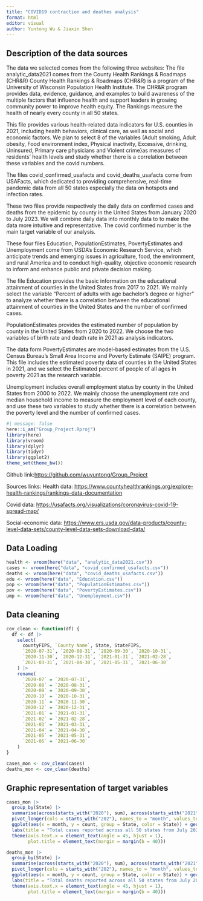 ```yaml
---
title: "COVID19 contraction and deathes analysis"
format: html
editor: visual
author: Yuntong Wu & Jiaxin Shen
---
```

## Description of the data sources

The data we selected comes from the following three websites:
The file analytic_data2021 comes from the County Health Rankings & Roadmaps (CHR&R) 
County Health Rankings & Roadmaps (CHR&R) is a program of the University of Wisconsin Population Health Institute. The CHR&R program provides data, evidence, guidance, and examples to build awareness of the multiple factors that influence health and support leaders in growing community power to improve health equity. The Rankings measure the health of nearly every county in all 50 states. 

This file provides various health-related data indicators for U.S. counties in 2021, including health behaviors, clinical care, as well as social and economic factors. We plan to select 8 of the variables (Adult smoking, Adult obesity, Food environment index, Physical inactivity, Excessive, drinking, Uninsured, Primary care physicians and Violent crime}as measures of residents' health levels and study whether there is a correlation between these variables and the covid numbers.

The files covid_confirmed_usafacts and covid_deaths_usafacts come from USAFacts, which dedicated to providing comprehensive, real-time pandemic data from all 50 states especially the data on hotspots and infection rates. 

These two files provide respectively the daily data on confirmed cases and deaths from the epidemic by county in the United States from January 2020 to July 2023. We will combine daily data into monthly data to to make the data more intuitive and representative. The covid confirmed number is the main target variable of our analysis.

These four files Education, PopulationEstimates, PovertyEstimates and Unemployment come from USDA's Economic Research Service, which anticipate trends and emerging issues in agriculture, food, the environment, and rural America and to conduct high-quality, objective economic research to inform and enhance public and private decision making.

The file Education provides the basic information on the educational attainment of counties in the United States from 2017 to 2021. We mainly select the variable "Percent of adults with age bachelor's degree or higher" to analyze whether there is a correlation between the educational attainment of counties in the United States and the number of confirmed cases.  

PopulationEstimates provides the estimated number of population by county in the United States from 2020 to 2022. We choose the two variables of birth rate and death rate in 2021 as analysis indicators.

The data form PovertyEstimates are model-based estimates from the U.S. Census Bureau's Small Area Income and Poverty Estimate (SAIPE) program. This file includes the estimated poverty data of counties in the United States in 2021, and we select the Estimated percent of people of all ages in poverty 2021 as the research variable.

Unemployment includes overall employment status by county in the United States from 2000 to 2022. We mainly choose the unemployment rate and median household income to measure the employment level of each county, and use these two variables to study whether there is a correlation between the poverty level and the number of confirmed cases.

```r
#| message: false
here::i_am("Group_Project.Rproj")
library(here)
library(vroom)
library(dplyr)
library(tidyr)
library(ggplot2)
theme_set(theme_bw())
```

Github link:<https://github.com/wuyuntong/Group_Project>

Sources links:
Health data:
<https://www.countyhealthrankings.org/explore-health-rankings/rankings-data-documentation>

Covid data:
<https://usafacts.org/visualizations/coronavirus-covid-19-spread-map/>

Social-economic data:
<https://www.ers.usda.gov/data-products/county-level-data-sets/county-level-data-sets-download-data/>

## Data Loading
```r
health <- vroom(here("data", "analytic_data2021.csv"))
cases <- vroom(here("data", "covid_confirmed_usafacts.csv"))
deaths <- vroom(here("data", "covid_deaths_usafacts.csv"))
edu <- vroom(here("data", "Education.csv"))
pop <- vroom(here("data", "PopulationEstimates.csv"))
pov <- vroom(here("data", "PovertyEstimates.csv"))
ump <- vroom(here("data", "Unemployment.csv"))
```

## Data cleaning
```r
cov_clean <- function(df) {
  df <- df |>
    select(
      countyFIPS, `County Name`, State, StateFIPS,
      `2020-07-31`, `2020-08-31`, `2020-09-30`, `2020-10-31`,
      `2020-11-30`, `2020-12-31`, `2021-01-31`, `2021-02-28`,
      `2021-03-31`, `2021-04-30`, `2021-05-31`, `2021-06-30`
    ) |>
    rename(
      `2020-07` = `2020-07-31`,
      `2020-08` = `2020-08-31`,
      `2020-09` = `2020-09-30`,
      `2020-10` = `2020-10-31`,
      `2020-11` = `2020-11-30`,
      `2020-12` = `2020-12-31`,
      `2021-01` = `2021-01-31`,
      `2021-02` = `2021-02-28`,
      `2021-03` = `2021-03-31`,
      `2021-04` = `2021-04-30`,
      `2021-05` = `2021-05-31`,
      `2021-06` = `2021-06-30`
    )
}
```

```r
cases_mon <- cov_clean(cases)
deaths_mon <- cov_clean(deaths)
```

## Graphic representation of target variables
```r
cases_mon |>
  group_by(State) |>
  summarise(across(starts_with("2020"), sum), across(starts_with("2021"), sum)) |>
  pivot_longer(cols = starts_with("202"), names_to = "month", values_to = "count") |>
  ggplot(aes(x = month, y = count, group = State, color = State)) + geom_line() +
  labs(title = "Total cases reported across all 50 states from July 2020 to June 2021") +
  theme(axis.text.x = element_text(angle = 45, hjust = 1),
        plot.title = element_text(margin = margin(b = 40)))
```
```r
deaths_mon |>
  group_by(State) |>
  summarise(across(starts_with("2020"), sum), across(starts_with("2021"), sum)) |>
  pivot_longer(cols = starts_with("202"), names_to = "month", values_to = "count") |>
  ggplot(aes(x = month, y = count, group = State, color = State)) + geom_line() +
  labs(title = "Total deaths reported across all 50 states from July 2020 to June 2021") +
  theme(axis.text.x = element_text(angle = 45, hjust = 1),
        plot.title = element_text(margin = margin(b = 40)))
```


